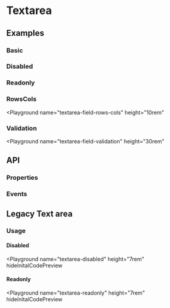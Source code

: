 
# Textarea

<Tags />

## Examples

### Basic

<Playground name="textarea-field"></Playground>

### Disabled

<Playground name="textarea-field-disabled"></Playground>

### Readonly

<Playground name="textarea-field-readonly"></Playground>

### RowsCols

<Playground
  name="textarea-field-rows-cols"
  height="10rem"
></Playground>

### Validation

<Playground
  name="textarea-field-validation"
  height="30rem"
></Playground>

## API

### Properties

<Props />

### Events

<Events />

<Tags />

## Legacy Text area

### Usage

<Playground name="textarea" height="7rem"></Playground>

#### Disabled

<Playground
  name="textarea-disabled"
  height="7rem"
  hideInitalCodePreview
></Playground>

#### Readonly

<Playground
  name="textarea-readonly"
  height="7rem"
  hideInitalCodePreview
></Playground>
